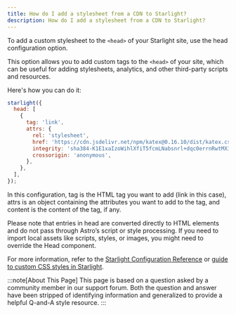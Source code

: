 ```yaml
---
title: How do I add a stylesheet from a CDN to Starlight?
description: How do I add a stylesheet from a CDN to Starlight?
---
```



To add a custom stylesheet to the `<head>` of your Starlight site, use the head configuration option.

This option allows you to add custom tags to the `<head>` of your site, which can be useful for adding stylesheets, analytics, and other third-party scripts and resources.

Here's how you can do it:

```js title ="astro.config.mjs"
starlight({
  head: [
    {
      tag: 'link',
      attrs: {
        rel: 'stylesheet',
        href: 'https://cdn.jsdelivr.net/npm/katex@0.16.10/dist/katex.css',
        integrity: 'sha384-K1E1xaIzoWihlXfiT5fcmLNabsnrl+dqc0errnRwtMX14tKRA9cCYNDGnXiHEZMs',
        crossorigin: 'anonymous',
      },
    },
  ],
});
```
In this configuration, tag is the HTML tag you want to add (link in this case), attrs is an object containing the attributes you want to add to the tag, and content is the content of the tag, if any.

Please note that entries in head are converted directly to HTML elements and do not pass through Astro’s script or style processing. If you need to import local assets like scripts, styles, or images, you might need to override the Head component.


<ReadMore>For more information, refer to the [Starlight Configuration Reference](https://starlight.astro.build/reference/configuration/#head) or [guide to custom CSS styles in Starlight](https://starlight.astro.build/guides/css-and-tailwind/#custom-css-styles).</ReadMore>

:::note[About This Page]
This page is based on a question asked by a community member in our support forum. Both the question and answer have been stripped of identifying information and generalized to provide a helpful Q-and-A style resource.
:::

<CardGrid>
<LinkCard title="See More Questions" href="/en/community-resources/questions/" />
</CardGrid>